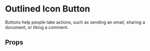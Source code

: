 
<Meta of={IconOutlinedButton} />

# Outlined Icon Button

Buttons help people take actions, such as sending an email, sharing a document, or liking a comment.

<Primary />

## Props

<Controls />
